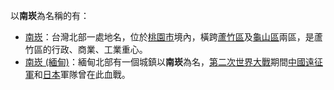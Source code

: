 {{TOCright}}
以'''南崁'''為名稱的有：

*[[南崁|南崁]]：台灣北部一處地名，位於[[桃園市|桃園市]]境內，橫跨[[蘆竹區|蘆竹區]]及[[龜山區|龜山區]]兩區，是蘆竹區的行政、商業、工業重心。
*[[南崁_(緬甸)|南崁 (緬甸)]]：緬甸北部有一個城鎮以'''南崁'''為名，[[第二次世界大戰|第二次世界大戰]]期間[[中國遠征軍|中國遠征軍]]和[[日本|日本]]軍隊曾在此血戰。

{{disambig|Cat=二字地名消歧義}}